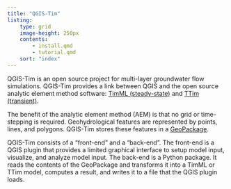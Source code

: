 ```yaml
---
title: "QGIS-Tim"
listing:
    type: grid
    image-height: 250px
    contents:
        - install.qmd
        - tutorial.qmd
    sort: "index"
---
```


QGIS-Tim is an open source project for multi-layer groundwater flow
simulations. QGIS-Tim provides a link between QGIS and the open source analytic
element method software: [TimML (steady-state)](https://github.com/mbakker7/timml)
and [TTim (transient)](https://github.com/mbakker7/ttim).

The benefit of the analytic element method (AEM) is that no grid or
time-stepping is required. Geohydrological features are represented by points,
lines, and polygons. QGIS-Tim stores these features in a
[GeoPackage](https://www.geopackage.org/).

QGIS-Tim consists of a "front-end" and a "back-end". The front-end is a QGIS
plugin that provides a limited graphical interface to setup model input,
visualize, and analyze model input. The back-end is a Python package. It reads
the contents of the GeoPackage and transforms it into a TimML or TTim model,
computes a result, and writes it to a file that the QGIS plugin loads.
